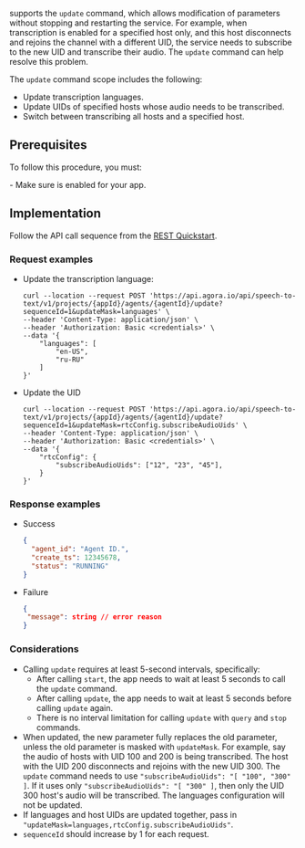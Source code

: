 
<Vpd k="NAME"/> supports the `update` command, which allows modification of parameters without stopping and restarting the service. For example, when transcription is enabled for a specified host only, and this host disconnects and rejoins the channel with a different UID, the <Vpd k="NAME"/> service needs to subscribe to the new UID and transcribe their audio. The `update` command can help resolve this problem.

The `update` command scope includes the following:

- Update transcription languages.
- Update UIDs of specified hosts whose audio needs to be transcribed.
- Switch between transcribing all hosts and a specified host.

## Prerequisites

To follow this procedure, you must:

<Prerequisites />
- Make sure <Vpd k="NAME"/> is enabled for your app.

## Implementation

Follow the API call sequence from the [REST Quickstart](../get-started/quickstart).

### Request examples

- Update the transcription language:

    ```shell
    curl --location --request POST 'https://api.agora.io/api/speech-to-text/v1/projects/{appId}/agents/{agentId}/update?sequenceId=1&updateMask=languages' \
    --header 'Content-Type: application/json' \
    --header 'Authorization: Basic <credentials>' \
    --data '{
        "languages": [
            "en-US", 
            "ru-RU"
        ]
    }'
    ```

- Update the UID

    ```shell
    curl --location --request POST 'https://api.agora.io/api/speech-to-text/v1/projects/{appId}/agents/{agentId}/update?sequenceId=1&updateMask=rtcConfig.subscribeAudioUids' \
    --header 'Content-Type: application/json' \
    --header 'Authorization: Basic <credentials>' \
    --data '{
        "rtcConfig": {
            "subscribeAudioUids": ["12", "23", "45"],
        }
    }'    
    ```

### Response examples

- Success

    ```json
    {
      "agent_id": "Agent ID.",
      "create_ts": 12345678,
      "status": "RUNNING"
    }
    ```

- Failure

    ```json
    {
     "message": string // error reason
    }
    ```

### Considerations

- Calling `update` requires at least 5-second intervals, specifically:
    - After calling `start`, the app needs to wait at least 5 seconds to call the `update` command.
    - After calling `update`, the app needs to wait at least 5 seconds before calling `update` again.
    - There is no interval limitation for calling `update` with `query` and `stop` commands.
- When updated, the new parameter fully replaces the old parameter, unless the old parameter is masked with `updateMask`. For example, say the audio of hosts with UID 100 and 200 is being transcribed. The host with the UID 200 disconnects and rejoins with the new UID 300. The `update` command needs to use `"subscribeAudioUids": "[ "100", "300" ]`. If it uses only `"subscribeAudioUids": "[ "300" ]`, then only the UID 300 host's audio will be transcribed. The languages configuration will not be updated.
- If languages and host UIDs are updated together, pass in `"updateMask=languages,rtcConfig.subscribeAudioUids"`.
- `sequenceId` should increase by 1 for each request.



